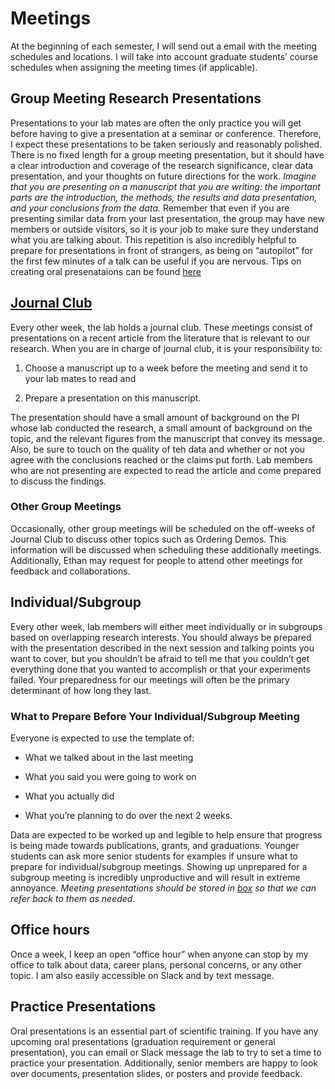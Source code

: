 # Meetings
At the beginning of each semester, I will send out a email with the meeting schedules and locations. I will take into account graduate students' course schedules when assigning the meeting times (if applicable). 

## Group Meeting Research Presentations
Presentations to your lab mates are often the only practice you will get before having to give a presentation at a seminar or conference. Therefore, I expect these presentations to be taken seriously and reasonably polished. There is no fixed length for a group meeting presentation, but it should have a clear introduction and coverage of the research significance, clear data presentation, and your thoughts on future directions for the work. *Imagine that you are presenting on a manuscript that you are writing: the important parts are the introduction, the methods, the results and data presentation, and your conclusions from the data.* Remember that even if you are presenting similar data from your last presentation, the group may have new members or outside visitors, so it is your job to make sure they understand what you are talking about. This repetition is also incredibly helpful to prepare for presentations in front of strangers, as being on "autopilot" for the first few minutes of a talk can be useful if you are nervous. Tips on creating oral presenataions can be found [here](#oralpres)

## [Journal Club](#journalclub)
Every other week, the lab holds a journal club. These meetings consist of presentations on a recent article from the literature that is relevant to our research. When you are in charge of journal club, it is your responsibility to:

1. Choose a manuscript up to a week before the meeting and send it to your lab mates to read and  

2. Prepare a presentation on this manuscript. 

The presentation should have a small amount of background on the PI whose lab conducted the research, a small amount of background on the topic, and the relevant figures from the manuscript that convey its message. Also, be sure to touch on the quality of teh data and whether or not you agree with the conclusions reached or the claims put forth. Lab members who are not presenting are expected to read the article and come prepared to discuss the findings. 

### Other Group Meetings
Occasionally, other group meetings will be scheduled on the off-weeks of Journal Club to discuss other topics such as Ordering Demos. This information will be discussed when scheduling these additionally meetings. Additionally, Ethan may request for people to attend other meetings for feedback and collaborations. 

## Individual/Subgroup
Every other week, lab members will either meet individually or in subgroups based on overlapping research interests. You should always be prepared with the presentation described in the next session and talking points you want to cover, but you shouldn't be afraid to tell me that you couldn't get everything done that you wanted to accomplish or that your experiments failed. Your preparedness for our meetings will often be the primary determinant of how long they last.   

### What to Prepare Before Your Individual/Subgroup Meeting {#subgroup}
Everyone is expected to use the template of:

- What we talked about in the last meeting

- What you said you were going to work on

- What you actually did

- What you're planning to do over the next 2 weeks. 

Data are expected to be worked up and legible to help ensure that progress is being made towards publications, grants, and graduations. Younger students can ask more senior students for examples if unsure what to prepare for individual/subgroup meetings. Showing up unprepared for a subgroup meeting is incredibly unproductive and will result in extreme annoyance. *Meeting presentations should be stored in [box](#vanderbiltbox) so that we can refer back to them as needed.*

## Office hours
Once a week, I keep an open "office hour" when anyone can stop by my office to talk about data, career plans, personal concerns, or any other topic. I am also easily accessible on Slack and by text message.

## Practice Presentations {#practice}
Oral presentations is an essential part of scientific training. If you have any upcoming oral presentations (graduation requirement or general presentation), you can email or Slack message the lab to try to set a time to practice your presentation. Additionally, senior members are happy to look over documents, presentation slides, or posters and provide feedback. 
